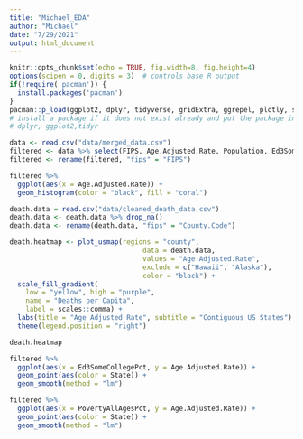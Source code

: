 ```yaml
---
title: "Michael_EDA"
author: "Michael"
date: "7/29/2021"
output: html_document
---
```


```r
knitr::opts_chunk$set(echo = TRUE, fig.width=8, fig.height=4)
options(scipen = 0, digits = 3)  # controls base R output
if(!require('pacman')) {
  install.packages('pacman')
}
pacman::p_load(ggplot2, dplyr, tidyverse, gridExtra, ggrepel, plotly, skimr, usmap) 
# install a package if it does not exist already and put the package in the path (library)
# dplyr, ggplot2,tidyr
```

```r
data <- read.csv("data/merged_data.csv")
filtered <- data %>% select(FIPS, Age.Adjusted.Rate, Population, Ed3SomeCollegePct, PovertyAllAgesPct, State)
filtered <- rename(filtered, "fips" = "FIPS")
```

```r
filtered %>%
  ggplot(aes(x = Age.Adjusted.Rate)) +
  geom_histogram(color = "black", fill = "coral")
```

```r
death.data = read.csv("data/cleaned_death_data.csv")
death.data <- death.data %>% drop_na()
death.data <- rename(death.data, "fips" = "County.Code")

death.heatmap <- plot_usmap(regions = "county",
                                 data = death.data,
                                 values = "Age.Adjusted.Rate",
                                 exclude = c("Hawaii", "Alaska"),
                                 color = "black") +
  scale_fill_gradient(
    low = "yellow", high = "purple",
    name = "Deaths per Capita",
    label = scales::comma) +
  labs(title = "Age Adjusted Rate", subtitle = "Contiguous US States") +
  theme(legend.position = "right")

death.heatmap
```

```r
filtered %>%
  ggplot(aes(x = Ed3SomeCollegePct, y = Age.Adjusted.Rate)) +
  geom_point(aes(color = State)) +
  geom_smooth(method = "lm")
```

```r
filtered %>%
  ggplot(aes(x = PovertyAllAgesPct, y = Age.Adjusted.Rate)) +
  geom_point(aes(color = State)) +
  geom_smooth(method = "lm")
```